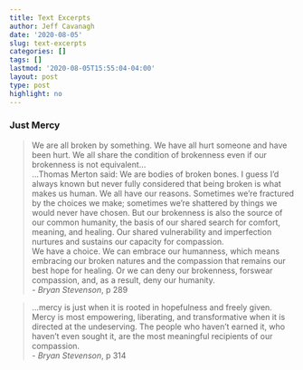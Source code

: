```yaml
---
title: Text Excerpts
author: Jeff Cavanagh
date: '2020-08-05'
slug: text-excerpts
categories: []
tags: []
lastmod: '2020-08-05T15:55:04-04:00'
layout: post
type: post
highlight: no
---
```


### Just Mercy

> We are all broken by something. We have all hurt someone and have been hurt. We all share the condition of brokenness even if our brokenness is not equivalent...  
...Thomas Merton said: We are bodies of broken bones. I guess I'd always known but never fully considered that being broken is what makes us human. We all have our reasons. Sometimes we're fractured by the choices we make; sometimes we're shattered by things we would never have chosen. But our brokenness is also the source of our common humanity, the basis of our shared search for comfort, meaning, and healing. Our shared vulnerability and imperfection nurtures and sustains our capacity for compassion.  
We have a choice. We can embrace our humanness, which means embracing our broken natures and the compassion that remains our best hope for healing. Or we can deny our brokenness, forswear compassion, and, as a result, deny our humanity.  
- *Bryan Stevenson*, p 289

> ...mercy is just when it is rooted in hopefulness and freely given. Mercy is most empowering, liberating, and transformative when it is directed at the undeserving. The people who haven't earned it, who haven't even sought it, are the most meaningful recipients of our compassion.  
- *Bryan Stevenson*, p 314